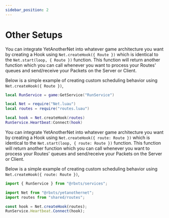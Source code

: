 ```yaml
---
sidebar_position: 2
---
```



# Other Setups

<Tabs>
<TabItem value="lua" label="Luau" default>

You can integrate YetAnotherNet into whatever game architecture you want by creating a Hook using ``Net.createHook({ Route })`` which is identical to the ``Net.start(loop, { Route })`` function. This function will return another function which you can call whenever you want to process your Routes' queues and send/receive your Packets on the Server or Client.

Below is a simple example of creating custom scheduling behavior using ``Net.createHook({ Route })``,
```lua
local RunService = game:GetService("RunService")

local Net = require("Net.luau")
local routes = require("routes.luau")

local hook = Net.createHook(routes)
RunService.Heartbeat:Connect(hook)
```

</TabItem>
<TabItem value="ts" label="Typescript">

You can integrate YetAnotherNet into whatever game architecture you want by creating a Hook using ``Net.createHook({ route: Route })`` which is identical to the ``Net.start(loop, { route: Route })`` function. This function will return another function which you can call whenever you want to process your Routes' queues and send/receive your Packets on the Server or Client.

Below is a simple example of creating custom scheduling behavior using ``Net.createHook({ route: Route })``,
```ts
import { RunService } from "@rbxts/services";

import Net from "@rbxts/yetanothernet";
import routes from "shared/routes";

const hook = Net.createHook(routes);
RunService.Heartbeat.Connect(hook);
```

</TabItem>
</Tabs>